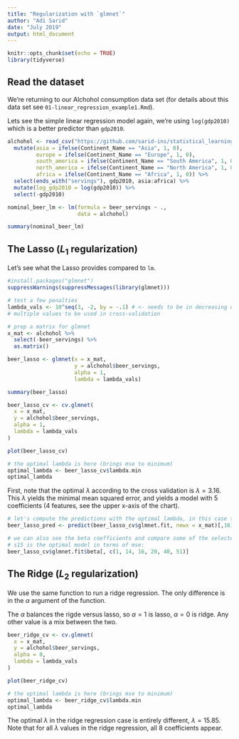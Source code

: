 ```yaml
---
title: "Regularization with `glmnet`"
author: "Adi Sarid"
date: "July 2019"
output: html_document
---
```


```r
knitr::opts_chunk$set(echo = TRUE)
library(tidyverse)
```

## Read the dataset

We're returning to our Alchohol consumption data set (for details about this data set see `01-linear_regression_example1.Rmd`).

Lets see the simple linear regression model again, we're using `log(gdp2010)` which is a better predictor than `gdp2010`.

```r
alchohol <- read_csv("https://github.com/sarid-ins/statistical_learning_course/raw/master/datasets/alchohol_consumption/alchohol_consumption_ready.csv") %>% 
  mutate(asia = ifelse(Continent_Name == "Asia", 1, 0),
         europe = ifelse(Continent_Name == "Europe", 1, 0),
         south_america = ifelse(Continent_Name == "South America", 1, 0),
         north_america = ifelse(Continent_Name == "North America", 1, 0),
         africa = ifelse(Continent_Name == "Africa", 1, 0)) %>% 
  select(ends_with("servings"), gdp2010, asia:africa) %>% 
  mutate(log_gdp2010 = log(gdp2010)) %>% 
  select(-gdp2010)

nominal_beer_lm <- lm(formula = beer_servings ~ .,
                      data = alchohol)

summary(nominal_beer_lm)

```

## The Lasso ($L_1$ regularization)

Let's see what the Lasso provides compared to `lm`.

```r
#install.packages("glmnet")
suppressWarnings(suppressMessages(library(glmnet)))

# test a few penalties
lambda_vals <- 10^seq(3, -2, by = -.1) # <- needs to be in decreasing order for optimization
# multiple values to be used in cross-validation

# prep a matrix for glmnet
x_mat <- alchohol %>% 
  select(-beer_servings) %>% 
  as.matrix()

beer_lasso <- glmnet(x = x_mat, 
                     y = alchohol$beer_servings,
                     alpha = 1,
                     lambda = lambda_vals)

summary(beer_lasso)

beer_lasso_cv <- cv.glmnet(
  x = x_mat,
  y = alchohol$beer_servings,
  alpha = 1,
  lambda = lambda_vals
)

plot(beer_lasso_cv)

# the optimal lambda is here (brings mse to minimum)
optimal_lambda <- beer_lasso_cv$lambda.min
optimal_lambda
```

First, note that the optimal $\lambda$ according to the cross validation is $\lambda=3.16$. This $\lambda$ yields the minimal mean squared error, and yields a model with 5 coefficients (4 features, see the upper x-axis of the chart).

```r

# let's compute the predictions with the optimal lambda, in this case the 16th model in the series
beer_lasso_pred <- predict(beer_lasso_cv$glmnet.fit, newx = x_mat)[,16]

# we can also see the beta coefficients and compare some of the selected models. 
# s15 is the optimal model in terms of mse:
beer_lasso_cv$glmnet.fit$beta[, c(1, 14, 16, 20, 40, 51)]

```

## The Ridge ($L_2$ regularization)

We use the same function to run a ridge regression. The only difference is in the $\alpha$ argument of the function.

The $\alpha$ balances the rigde versus lasso, so $\alpha=1$ is lasso, $\alpha=0$ is ridge. Any other value is a mix between the two.

```r

beer_ridge_cv <- cv.glmnet(
  x = x_mat,
  y = alchohol$beer_servings,
  alpha = 0,
  lambda = lambda_vals
)

plot(beer_ridge_cv)

# the optimal lambda is here (brings mse to minimum)
optimal_lambda <- beer_ridge_cv$lambda.min
optimal_lambda

```

The optimal $\lambda$ in the ridge regression case is entirely different, $\lambda=15.85$. Note that for all $\lambda$ values in the ridge regression, all 8 coefficients appear.